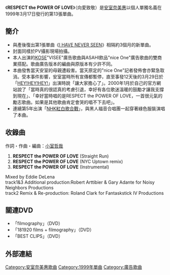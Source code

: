 {{Infobox Single
| Name           = RESPECT the POWER OF LOVE<br /><small>向愛致敬</small>
| Artist         = [[安室奈美惠|安室奈美惠]]
| Album          = [[GENIUS_2000|GENIUS 2000]]
| Cover          = RESPECT_the_POWER_OF_LOVE.JPG
| A-side         = RESPECT the POWER OF LOVE
| B-side         = 
| Released       = 1999年3月17日
| Genre          = [[J-POP|J-POP]]
| Format         = 
| Recorded       = 
| Length         = 12分39秒
| Label          = [[avex_trax|avex trax]]
| Writer         = 
| Producer       = TETSUYA KOMURO
| Certification  = 
| Chart position = * 週間最高排行第2位（[[Oricon公信榜|Oricon]]）
* 1999年度年間順位43位（Oricon）
| Last single    = [[I_HAVE_NEVER_SEEN|I HAVE NEVER SEEN]]<br />（1998年）
| This single    = '''RESPECT the POWER OF LOVE'''<br/>（1999年）
| Next single    = [[toi_et_moi|toi et moi]]<br/>（1999年）
}}

《'''RESPECT the POWER OF LOVE'''》（向愛致敬）是[[安室奈美惠|安室奈美惠]]以個人單獨名義在1999年3月17日發行的第13張單曲。

==簡介==
*與產後復出第1張單曲《[[I_HAVE_NEVER_SEEN|I HAVE NEVER SEEN]]》相隔約3個月的新單曲。
*封面同樣於PV攝影現場拍攝。
*本人出演的[[高絲|KOSE]]"VISEE"廣告歌曲與ASAHI飲品"nice One"廣告歌曲的雙商業搭配。歌曲廣告版本的編曲與原版本有少許不同。
*本曲發售當天安室的母親遭殺害。當天原定的"nice One"記者發佈會亦緊急取消。受本事件影響，安室當時所有宣傳都暫停，直至事發12天後的3月29日於「[[HEY!HEY!HEY!MUSIC_CHAMP|HEY!HEY!HEY!]]」出演時說「讓大家擔心了」。2000年1月於自己的官方網站說了「當時真的很認真的考慮引退，幸好有各位歌迷溫暖的鼓勵才讓我支撐到現在」、「幸好當時唱的是RESPECT the POWER OF LOVE，一首很元氣的勵志歌曲。如果是其他歌曲肯定會哭的唱不下去吧」。
*連續第5年出演「[[NHK紅白歌合戰|NHK紅白歌合戰]]」，與黑人福音合唱團一起穿著綠色服裝演唱了本曲。

==收錄曲==
作詞・作曲・編曲：[[小室哲哉|小室哲哉]]
# '''RESPECT the POWER OF LOVE''' (Straight Run)
# '''RESPECT the POWER OF LOVE''' (NYC Uptown remix)
# '''RESPECT the POWER OF LOVE''' (Instrumental)

Mixed by Eddie DeLena<br />
track1&3 Additional production:Robert Arttibier & Gary Adante for Noisy Neighbors Productions<br />
track2 Remix & Re-production: Roland Clark for Fantaskstick IV Productions

==關連DVD==
* 「filmography」（DVD）
* 「181920 films + filmography」（DVD）
* 「BEST CLIPS」（DVD）

==外部連結==
{{安室奈美惠}}

[[Category:安室奈美惠歌曲|Category:安室奈美惠歌曲]]
[[Category:1999年單曲|Category:1999年單曲]]
[[Category:廣告歌曲|Category:廣告歌曲]]


{{Single-stub}}